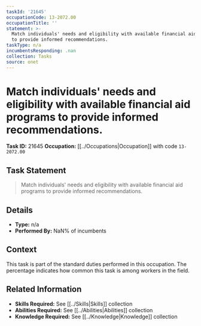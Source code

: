 ```yaml
---
taskId: '21645'
occupationCode: 13-2072.00
occupationTitle: ''
statement: >-
  Match individuals' needs and eligibility with available financial aid programs
  to provide informed recommendations.
taskType: n/a
incumbentsResponding: .nan
collection: Tasks
source: onet
---
```

# Match individuals' needs and eligibility with available financial aid programs to provide informed recommendations.

**Task ID:** 21645
**Occupation:** [[../Occupations|Occupation]] with code `13-2072.00`

## Task Statement

> Match individuals' needs and eligibility with available financial aid programs to provide informed recommendations.

## Details

- **Type:** n/a
- **Performed By:** NaN% of incumbents

## Context

This task is part of the standard duties performed in this occupation. The percentage indicates how common this task is among workers in the field.

## Related Information

- **Skills Required:** See [[../Skills|Skills]] collection
- **Abilities Required:** See [[../Abilities|Abilities]] collection
- **Knowledge Required:** See [[../Knowledge|Knowledge]] collection
